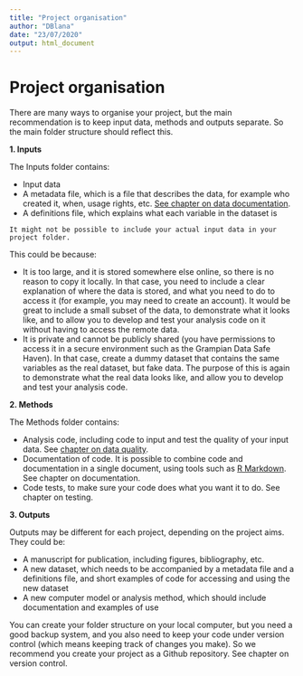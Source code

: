 ```yaml
---
title: "Project organisation"
author: "DBlana"
date: "23/07/2020"
output: html_document
---
```


# Project organisation {#folders}

There are many ways to organise your project, but the main recommendation is to keep input data, methods and outputs separate. So the main folder structure should reflect this.

**1. Inputs**

The Inputs folder contains:

+ Input data
+ A metadata file, which is a file that describes the data, for example who created it, when, usage rights, etc. [See chapter on data documentation](#metadata).
+ A definitions file, which explains what each variable in the dataset is

```block
It might not be possible to include your actual input data in your project folder.
```

This could be because: 

+ It is too large, and it is stored somewhere else online, so there is no reason to copy it locally. In that case, you need to include a clear explanation of where the data is stored, and what you need to do to access it (for example, you may need to create an account). It would be great to include a small subset of the data, to demonstrate what it looks like, and to allow you to develop and test your analysis code on it without having to access the remote data.
+ It is private and cannot be publicly shared (you have permissions to access it in a secure environment such as the Grampian Data Safe Haven). In that case, create a dummy dataset that contains the same variables as the real dataset, but fake data. The purpose of this is again to demonstrate what the real data looks like, and allow you to develop and test your analysis code.

**2. Methods**

The Methods folder contains:

+ Analysis code, including code to input and test the quality of your input data. See [chapter on data quality](#dataquality).
+ Documentation of code. It is possible to combine code and documentation in a single document, using tools such as [R Markdown](https://rmarkdown.rstudio.com/){target="_blank"}. See chapter on documentation.
+ Code tests, to make sure your code does what you want it to do. See chapter on testing.

**3. Outputs**

Outputs may be different for each project, depending on the project aims. They could be:

+ A manuscript for publication, including figures, bibliography, etc.
+ A new dataset, which needs to be accompanied by a metadata file and a definitions file, and short examples of code for accessing and using the new dataset
+ A new computer model or analysis method, which should include documentation and examples of use

<div class="info">
You can create your folder structure on your local computer, but you need a good backup system, and you also need to keep your code under version control (which means keeping track of changes you make). So we recommend you create your project as a Github repository. See chapter on version control.  
</div>